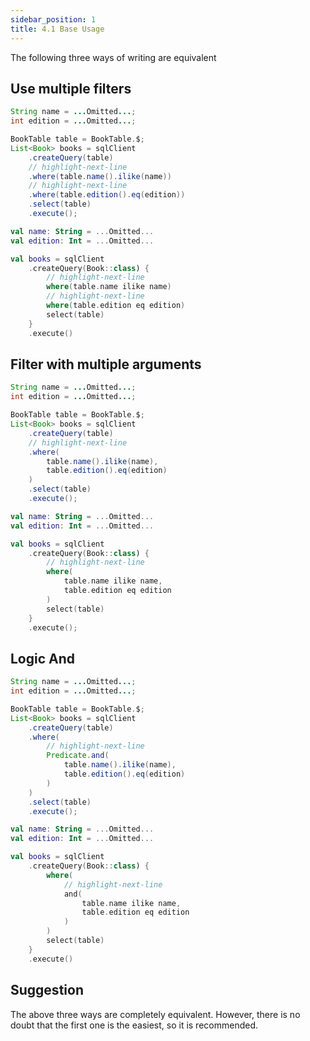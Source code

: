 ```yaml
---
sidebar_position: 1
title: 4.1 Base Usage
---
```



The following three ways of writing are equivalent

## Use multiple filters

<Tabs groupId="language">
<TabItem value="java" label="Java">

```java
String name = ...Omitted...;
int edition = ...Omitted...;

BookTable table = BookTable.$;
List<Book> books = sqlClient
    .createQuery(table)
    // highlight-next-line
    .where(table.name().ilike(name))
    // highlight-next-line
    .where(table.edition().eq(edition))
    .select(table)
    .execute();
```

</TabItem>
<TabItem value="kotlin" label="Kotlin">

```kotlin
val name: String = ...Omitted...
val edition: Int = ...Omitted...

val books = sqlClient
    .createQuery(Book::class) {
        // highlight-next-line
        where(table.name ilike name)
        // highlight-next-line
        where(table.edition eq edition)
        select(table)
    }
    .execute()
```

</TabItem>
</Tabs>

## Filter with multiple arguments

<Tabs groupId="language">
<TabItem value="java" label="Java">

```java
String name = ...Omitted...;
int edition = ...Omitted...;

BookTable table = BookTable.$;
List<Book> books = sqlClient
    .createQuery(table)
    // highlight-next-line
    .where(
        table.name().ilike(name),
        table.edition().eq(edition)
    )
    .select(table)
    .execute();
```

</TabItem>
<TabItem value="kotlin" label="Kotlin">

```kotlin
val name: String = ...Omitted...
val edition: Int = ...Omitted...

val books = sqlClient
    .createQuery(Book::class) {
        // highlight-next-line
        where(
            table.name ilike name,
            table.edition eq edition
        )
        select(table)
    }
    .execute();
```

</TabItem>
</Tabs>

## Logic And

<Tabs groupId="language">
<TabItem value="java" label="Java">

```java
String name = ...Omitted...;
int edition = ...Omitted...;

BookTable table = BookTable.$;
List<Book> books = sqlClient
    .createQuery(table)
    .where(
        // highlight-next-line
        Predicate.and(
            table.name().ilike(name),
            table.edition().eq(edition)
        )
    )
    .select(table)
    .execute();
```

</TabItem>
<TabItem value="kotlin" label="Kotlin">

```kotlin
val name: String = ...Omitted...
val edition: Int = ...Omitted...

val books = sqlClient
    .createQuery(Book::class) {
        where(
            // highlight-next-line
            and(
                table.name ilike name,
                table.edition eq edition
            )
        )
        select(table)
    }
    .execute()
```

</TabItem>
</Tabs>

## Suggestion

The above three ways are completely equivalent. However, there is no doubt that the first one is the easiest, so it is recommended.